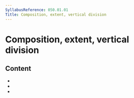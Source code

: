 ```yaml
---
SyllabusReference: 050.01.01
Title: Composition, extent, vertical division
---
```


# Composition, extent, vertical division

## Content

- <Link href="050.01.01.01" />
- <Link href="050.01.01.02" />
- <Link href="050.01.01.03" />
